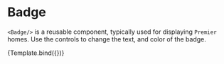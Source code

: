
<Meta title="Components/Badge" component={Badge} />

# Badge

`<Badge/>` is a reusable component, typically used for displaying `Premier` homes. Use the controls to change the text, and color of the badge.


<Canvas>
  <Story name="Badge" args={{ children: 'STORYBOOK BADGE', className: 'bg-green-500' }}>
    {Template.bind({})}
  </Story>
</Canvas>

<ArgsTable story="Badge" />
